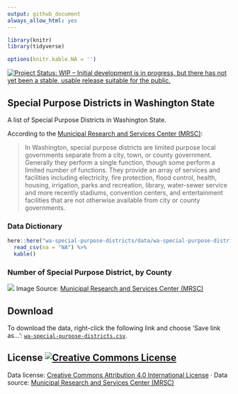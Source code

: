 ```yaml
---
output: github_document
always_allow_html: yes
---
```


```r


library(knitr)
library(tidyverse)

options(knitr.kable.NA = '')
```

[![Project Status: WIP – Initial development is in progress, but there has not yet been a stable, usable release suitable for the public.](http://www.repostatus.org/badges/latest/wip.svg)](http://www.repostatus.org/#wip)

## Special Purpose Districts in Washington State

A list of Special Purpose Districts in Washington State.

According to the [Municipal Research and Services Center (MRSC)](http://mrsc.org/Home.aspx):

> In Washington, special purpose districts are limited purpose local governments separate from a city, town, or county government. Generally they perform a single function, though some perform a limited number of functions. They provide an array of services and facilities including electricity, fire protection, flood control, health, housing, irrigation, parks and recreation, library, water-sewer service and more recently stadiums, convention centers, and entertainment facilities that are not otherwise available from city or county governments. 



### Data Dictionary

```r
here::here("wa-special-purpose-districts/data/wa-special-purpose-districts-dictionary.csv") %>% 
  read_csv(na = "NA") %>% 
  kable()
```

### Number of Special Purpose District, by County
![](https://github.com/tiernanmartin/datasets/raw/master/wa-special-purpose-districts/resources/wa-spd2.png)
Image Source: [Municipal Research and Services Center (MRSC)](http://mrsc.org/Home.aspx) 

## Download

To download the data, right-click the following link and choose 'Save link as...': [`wa-special-purpose-districts.csv`](https://github.com/tiernanmartin/datasets/raw/master/wa-special-purpose-districts/data/wa-special-purpose-districts.csv).

## License <a rel="license" href="http://creativecommons.org/licenses/by/4.0/"><img alt="Creative Commons License" style="border-width:0" src="https://i.creativecommons.org/l/by/4.0/80x15.png" /></a>

Data license:   [Creative Commons Attribution 4.0 International License](http://creativecommons.org/licenses/by/4.0/) · Data source: [Municipal Research and Services Center (MRSC)](http://mrsc.org/Home.aspx)